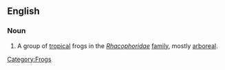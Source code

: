 ==English==
{{wikipedia|Rhacophoridae}}

===Noun===
{{en-noun|sg=[[moss]] [[frog]]}}

# A group of [[tropical]] frogs in the ''[[Rhacophoridae]]'' [[family]], mostly [[arboreal]].

[[Category:Frogs]]